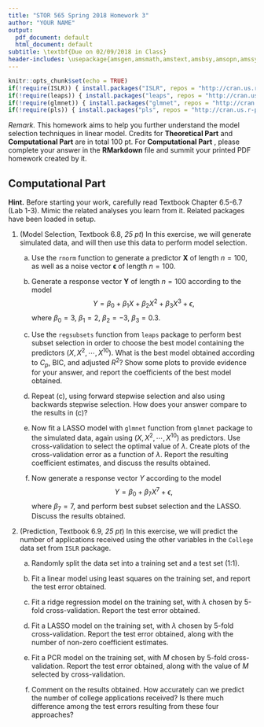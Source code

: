 ```yaml
---
title: "STOR 565 Spring 2018 Homework 3"
author: "YOUR NAME"
output:
  pdf_document: default
  html_document: default
subtitle: \textbf{Due on 02/09/2018 in Class}
header-includes: \usepackage{amsgen,amsmath,amstext,amsbsy,amsopn,amssymb,mathabx,amsthm,bm,bbm}
---
```


```r
knitr::opts_chunk$set(echo = TRUE)
if(!require(ISLR)) { install.packages("ISLR", repos = "http://cran.us.r-project.org"); library(ISLR) }
if(!require(leaps)) { install.packages("leaps", repos = "http://cran.us.r-project.org"); library(leaps) }
if(!require(glmnet)) { install.packages("glmnet", repos = "http://cran.us.r-project.org"); library(glmnet) }
if(!require(pls)) { install.packages("pls", repos = "http://cran.us.r-project.org"); library(pls) }
```
\theoremstyle{definition}
\newtheorem*{hint}{Hint}

\theoremstyle{remark}
\newtheorem*{rmk}{Remark}

*Remark.* This homework aims to help you further understand the model selection techniques in linear model. Credits for **Theoretical Part** and **Computational Part** are in total 100 pt. For **Computational Part** , please complete your answer in the **RMarkdown** file and summit your printed PDF homework created by it.

## Computational Part

**Hint.** Before starting your work, carefully read Textbook Chapter 6.5-6.7 (Lab 1-3). Mimic the related analyses you learn from it. Related packages have been loaded in setup.

1. (Model Selection, Textbook 6.8, *25 pt*) In this exercise, we will generate simulated data, and will then use this data to perform model selection.

    (a) Use the `rnorm` function to generate a predictor $\bm{X}$ of length $n = 100$, as well as a noise vector $\bm{\epsilon}$ of length $n = 100$.

    (b) Generate a response vector $\bm{Y}$ of length $n = 100$ according to the model $$ Y = \beta_0 + \beta_1 X + \beta_2 X^2 + \beta_3 X^3 + \epsilon, $$ where $\beta_0 = 3$, $\beta_1 = 2$, $\beta_2 = -3$, $\beta_3 = 0.3$.

    (c) Use the `regsubsets` function from `leaps` package to perform best subset selection in order to choose the best model containing the predictors $(X, X^2, \cdots, X^{10})$. What is the best model obtained according to $C_p$, BIC, and adjusted $R^2$? Show some plots to provide evidence for your answer, and report the coefficients of the best model obtained.

    (d) Repeat (c), using forward stepwise selection and also using backwards stepwise selection. How does your answer compare to the results in (c)?

    (e) Now fit a LASSO model with `glmnet` function from `glmnet` package to the simulated data, again using $(X,X^2,\cdots,X^{10})$ as predictors. Use cross-validation to select the optimal value of $\lambda$. Create plots of the cross-validation error as a function of $\lambda$. Report the resulting coefficient estimates, and discuss the results obtained.

    (f) Now generate a response vector $Y$ according to the model $$Y = \beta_0 + \beta_7 X^7 + \epsilon,$$ where $\beta_7 = 7$, and perform best subset selection and the LASSO. Discuss the results obtained.
    
2. (Prediction, Textbook 6.9, *25 pt*) In this exercise, we will predict the number of applications received using the other variables in the `College` data set from `ISLR` package.

    (a) Randomly split the data set into a training set and a test set (1:1).
    
    (b) Fit a linear model using least squares on the training set, and report the test error obtained.
    
    (c) Fit a ridge regression model on the training set, with $\lambda$ chosen by 5-fold cross-validation. Report the test error obtained.
    
    (d) Fit a LASSO model on the training set, with $\lambda$ chosen by 5-fold cross-validation. Report the test error obtained, along with the number of non-zero coefficient estimates.
    
    (e) Fit a PCR model on the training set, with $M$ chosen by 5-fold cross-validation. Report the test error obtained, along with the value of $M$ selected by cross-validation.
    
    (f) Comment on the results obtained. How accurately can we predict the number of college applications received? Is there much difference among the test errors resulting from these four approaches?
